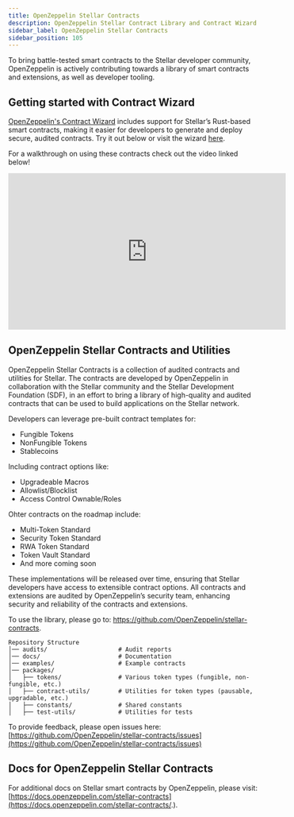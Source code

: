 ```yaml
---
title: OpenZeppelin Stellar Contracts
description: OpenZeppelin Stellar Contract Library and Contract Wizard
sidebar_label: OpenZeppelin Stellar Contracts
sidebar_position: 105
---
```


<script async src="https://wizard.openzeppelin.com/build/embed.js"></script>

To bring battle-tested smart contracts to the Stellar developer community, OpenZeppelin is actively contributing towards a library of smart contracts and extensions, as well as developer tooling.

## Getting started with Contract Wizard

[OpenZeppelin's Contract Wizard](https://wizard.openzeppelin.com/stellar) includes support for Stellar’s Rust-based smart contracts, making it easier for developers to generate and deploy secure, audited contracts. Try it out below or visit the wizard [here](https://wizard.openzeppelin.com/stellar).

<oz-wizard data-lang="stellar"></oz-wizard>

For a walkthrough on using these contracts check out the video linked below!

<iframe
  width="560"
  height="315"
  src="https://www.youtube.com/embed/iD7ZspsZLVo?si=TvAo70F1mA0pDWz6&amp;controls=0"
  title="YouTube video player"
  frameborder="0"
  allow="accelerometer; autoplay; clipboard-write; encrypted-media; gyroscope; picture-in-picture; web-share"
  referrerpolicy="strict-origin-when-cross-origin"
  allowfullscreen
></iframe>

## OpenZeppelin Stellar Contracts and Utilities

OpenZeppelin Stellar Contracts is a collection of audited contracts and utilities for Stellar. The contracts are developed by OpenZeppelin in collaboration with the Stellar community and the Stellar Development Foundation (SDF), in an effort to bring a library of high-quality and audited contracts that can be used to build applications on the Stellar network.

Developers can leverage pre-built contract templates for:

- Fungible Tokens
- NonFungible Tokens
- Stablecoins

Including contract options like:

- Upgradeable Macros
- Allowlist/Blocklist
- Access Control Ownable/Roles

Ohter contracts on the roadmap include:

- Multi-Token Standard
- Security Token Standard
- RWA Token Standard
- Token Vault Standard
- And more coming soon

These implementations will be released over time, ensuring that Stellar developers have access to extensible contract options. All contracts and extensions are audited by OpenZeppelin’s security team, enhancing security and reliability of the contracts and extensions.

To use the library, please go to: https://github.com/OpenZeppelin/stellar-contracts.

```
Repository Structure
│── audits/                    # Audit reports
│── docs/                      # Documentation
│── examples/                  # Example contracts
│── packages/
│   ├── tokens/                # Various token types (fungible, non-fungible, etc.)
│   ├── contract-utils/        # Utilities for token types (pausable, upgradable, etc.)
│   ├── constants/             # Shared constants
│   ├── test-utils/            # Utilities for tests

```

To provide feedback, please open issues here: [https://github.com/OpenZeppelin/stellar-contracts/issues](https://github.com/OpenZeppelin/stellar-contracts/issues)

## Docs for OpenZeppelin Stellar Contracts

For additional docs on Stellar smart contracts by OpenZeppelin, please visit: [https://docs.openzeppelin.com/stellar-contracts](https://docs.openzeppelin.com/stellar-contracts/.).
